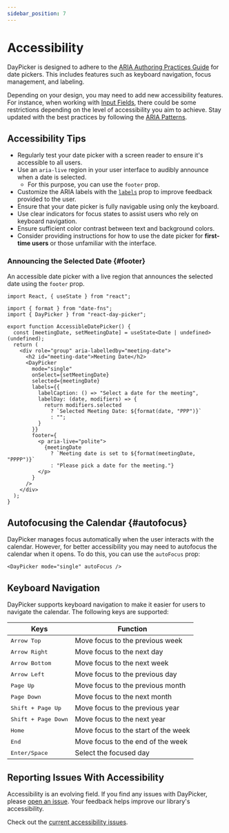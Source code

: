 ```yaml
---
sidebar_position: 7
---
```


# Accessibility

DayPicker is designed to adhere to the [ARIA Authoring Practices Guide](https://www.w3.org/WAI/ARIA/apg/patterns/dialog-modal/examples/datepicker-dialog/) for date pickers. This includes features such as keyboard navigation, focus management, and labeling.

Depending on your design, you may need to add new accessibility features. For instance, when working with [Input Fields](../guides/input-fields), there could be some restrictions depending on the level of accessibility you aim to achieve. Stay updated with the best practices by following the [ARIA Patterns](https://www.w3.org/WAI/ARIA/apg/patterns/).

## Accessibility Tips

- Regularly test your date picker with a screen reader to ensure it's accessible to all users.
- Use an `aria-live` region in your user interface to audibly announce when a date is selected.
  - For this purpose, you can use the `footer` prop.
- Customize the ARIA labels with the [`labels`](../api/interfaces/PropsBase.md#labels) prop to improve feedback provided to the user.
- Ensure that your date picker is fully navigable using only the keyboard.
- Use clear indicators for focus states to assist users who rely on keyboard navigation.
- Ensure sufficient color contrast between text and background colors.
- Consider providing instructions for how to use the date picker for **first-time users** or those unfamiliar with the interface.

### Announcing the Selected Date {#footer}

An accessible date picker with a live region that announces the selected date using the `footer` prop.

```tsx title="./AccessibleDatePicker.tsx"
import React, { useState } from "react";

import { format } from "date-fns";
import { DayPicker } from "react-day-picker";

export function AccessibleDatePicker() {
  const [meetingDate, setMeetingDate] = useState<Date | undefined>(undefined);
  return (
    <div role="group" aria-labelledby="meeting-date">
      <h2 id="meeting-date">Meeting Date</h2>
      <DayPicker
        mode="single"
        onSelect={setMeetingDate}
        selected={meetingDate}
        labels={{
          labelCaption: () => "Select a date for the meeting",
          labelDay: (date, modifiers) => {
            return modifiers.selected
              ? `Selected Meeting Date: ${format(date, "PPP")}`
              : "";
          }
        }}
        footer={
          <p aria-live="polite">
            {meetingDate
              ? `Meeting date is set to ${format(meetingDate, "PPPP")}`
              : "Please pick a date for the meeting."}
          </p>
        }
      />
    </div>
  );
}
```

<BrowserWindow>
  <Examples.AccessibleDatePicker />
</BrowserWindow>

## Autofocusing the Calendar {#autofocus}

DayPicker manages focus automatically when the user interacts with the calendar. However, for better accessibility you may need to autofocus the calendar when it opens. To do this, you can use the `autoFocus` prop:

```tsx
<DayPicker mode="single" autoFocus />
```

## Keyboard Navigation

DayPicker supports keyboard navigation to make it easier for users to navigate the calendar. The following keys are supported:

| Keys                         | Function                            |
| ---------------------------- | ----------------------------------- |
| <kbd>Arrow Top</kbd>         | Move focus to the previous week     |
| <kbd>Arrow Right</kbd>       | Move focus to the next day          |
| <kbd>Arrow Bottom</kbd>      | Move focus to the next week         |
| <kbd>Arrow Left</kbd>        | Move focus to the previous day      |
| <kbd>Page Up</kbd>           | Move focus to the previous month    |
| <kbd>Page Down</kbd>         | Move focus to the next month        |
| <kbd>Shift + Page Up</kbd>   | Move focus to the previous year     |
| <kbd>Shift + Page Down</kbd> | Move focus to the next year         |
| <kbd>Home</kbd>              | Move focus to the start of the week |
| <kbd>End</kbd>               | Move focus to the end of the week   |
| <kbd>Enter/Space</kbd>       | Select the focused day              |

## Reporting Issues With Accessibility

Accessibility is an evolving field. If you find any issues with DayPicker, please [open an issue](https://github.com/gpbl/react-day-picker/issues/new/choose). Your feedback helps improve our library's accessibility.

Check out the [current accessibility issues](https://github.com/gpbl/react-day-picker/issues?q=is%3Aopen+label%3Aaccessibility+sort%3Aupdated-desc).
